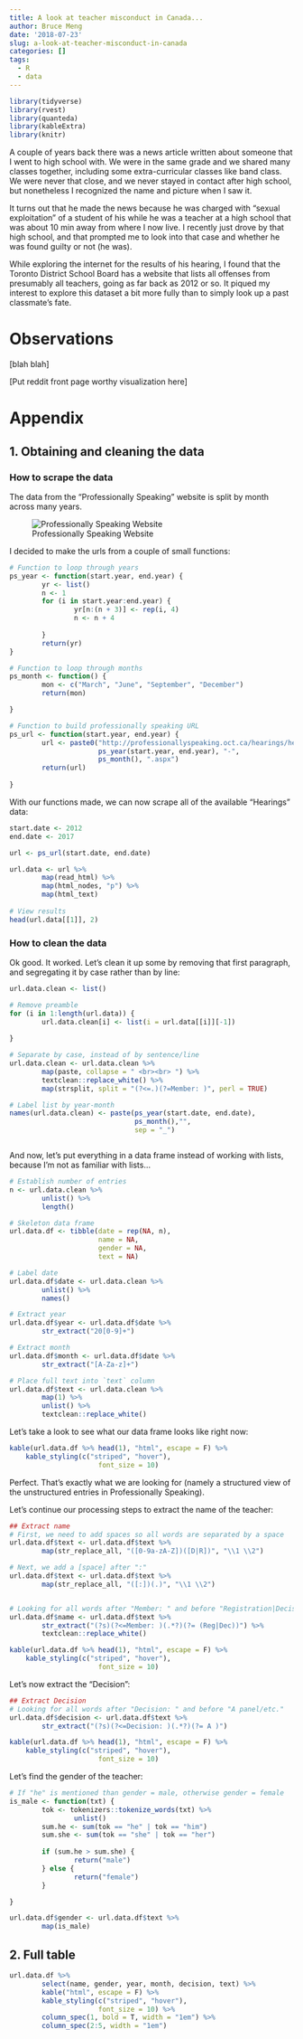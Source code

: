 ```yaml
---
title: A look at teacher misconduct in Canada...
author: Bruce Meng
date: '2018-07-23'
slug: a-look-at-teacher-misconduct-in-canada
categories: []
tags:
  - R
  - data
---
```


```r
library(tidyverse)
library(rvest)
library(quanteda)
library(kableExtra)
library(knitr)
```

A couple of years back there was a news article written about someone that I went to high school with. We were in the same grade and we shared many classes together, including some extra-curricular classes like band class. We were never that close, and we never stayed in contact after high school, but nonetheless I recognized the name and picture when I saw it.

It turns out that he made the news because he was charged with "sexual exploitation" of a student of his while he was a teacher at a high school that was about 10 min away from where I now live. I recently just drove by that high school, and that prompted me to look into that case and whether he was found guilty or not (he was).

While exploring the internet for the results of his hearing, I found that the Toronto District School Board has a website that lists all offenses from presumably all teachers, going as far back as 2012 or so. It piqued my interest to explore this dataset a bit more fully than to simply look up a past classmate's fate.

# Observations
[blah blah]


[Put reddit front page worthy visualization here]

# Appendix
## 1. Obtaining and cleaning the data

### How to scrape the data

The data from the "Professionally Speaking" website is split by month across many years. 

![Professionally Speaking Website](/img/teachers/ps.website.PNG)

I decided to make the urls from a couple of small functions:

```r
# Function to loop through years
ps_year <- function(start.year, end.year) {
        yr <- list()
        n <- 1
        for (i in start.year:end.year) {
                yr[n:(n + 3)] <- rep(i, 4)
                n <- n + 4
                
        }
        return(yr)
}

# Function to loop through months
ps_month <- function() {
        mon <- c("March", "June", "September", "December")
        return(mon)

}

# Function to build professionally speaking URL
ps_url <- function(start.year, end.year) {
        url <- paste0("http://professionallyspeaking.oct.ca/hearings/hearings-",
                      ps_year(start.year, end.year), "-",
                      ps_month(), ".aspx")
        return(url)
        
}

```

With our functions made, we can now scrape all of the available "Hearings" data:

```r
start.date <- 2012
end.date <- 2017

url <- ps_url(start.date, end.date)

url.data <- url %>%
        map(read_html) %>%
        map(html_nodes, "p") %>%
        map(html_text)
        
# View results
head(url.data[[1]], 2)

```

### How to clean the data

Ok good. It worked. Let's clean it up some by removing that first paragraph, and segregating it by case rather than by line:

```r
url.data.clean <- list()

# Remove preamble
for (i in 1:length(url.data)) {
        url.data.clean[i] <- list(i = url.data[[i]][-1])
        
}

# Separate by case, instead of by sentence/line
url.data.clean <- url.data.clean %>%
        map(paste, collapse = " <br><br> ") %>%
        textclean::replace_white() %>%
        map(strsplit, split = "(?<=.)(?=Member: )", perl = TRUE)

# Label list by year-month
names(url.data.clean) <- paste(ps_year(start.date, end.date), 
                               ps_month(),"",
                               sep = "_")



```

And now, let's put everything in a data frame instead of working with lists, because I'm not as familiar with lists...

```r
# Establish number of entries
n <- url.data.clean %>%
        unlist() %>%
        length()

# Skeleton data frame
url.data.df <- tibble(date = rep(NA, n),
                      name = NA,
                      gender = NA,
                      text = NA)

# Label date
url.data.df$date <- url.data.clean %>%
        unlist() %>%
        names()

# Extract year
url.data.df$year <- url.data.df$date %>%
        str_extract("20[0-9]+")

# Extract month
url.data.df$month <- url.data.df$date %>%
        str_extract("[A-Za-z]+")

# Place full text into `text` column
url.data.df$text <- url.data.clean %>%
        map(1) %>%
        unlist() %>%
        textclean::replace_white()

```

Let's take a look to see what our data frame looks like right now:

```r
kable(url.data.df %>% head(1), "html", escape = F) %>%
    kable_styling(c("striped", "hover"),
                      font_size = 10)

```

Perfect. That's exactly what we are looking for (namely a structured view of the unstructured entries in Professionally Speaking).

Let's continue our processing steps to extract the name of the teacher:

```r
## Extract name
# First, we need to add spaces so all words are separated by a space
url.data.df$text <- url.data.df$text %>%
        map(str_replace_all, "([0-9a-zA-Z])([D|R])", "\\1 \\2")

# Next, we add a [space] after ":"
url.data.df$text <- url.data.df$text %>%
        map(str_replace_all, "([:])(.)", "\\1 \\2")


# Looking for all words after "Member: " and before "Registration|Decision"
url.data.df$name <- url.data.df$text %>%
        str_extract("(?s)(?<=Member: )(.*?)(?= (Reg|Dec))") %>%
        textclean::replace_white()

```

```r
kable(url.data.df %>% head(1), "html", escape = F) %>%
    kable_styling(c("striped", "hover"),
                      font_size = 10)

```

Let's now extract the "Decision":

```r
## Extract Decision
# Looking for all words after "Decision: " and before "A panel/etc."
url.data.df$decision <- url.data.df$text %>%
        str_extract("(?s)(?<=Decision: )(.*?)(?= A )")

```

```r
kable(url.data.df %>% head(1), "html", escape = F) %>%
    kable_styling(c("striped", "hover"),
                      font_size = 10)

```

Let's find the gender of the teacher:

```r
# If "he" is mentioned than gender = male, otherwise gender = female
is_male <- function(txt) {
        tok <- tokenizers::tokenize_words(txt) %>%
                unlist()
        sum.he <- sum(tok == "he" | tok == "him")
        sum.she <- sum(tok == "she" | tok == "her")
        
        if (sum.he > sum.she) {
                return("male")
        } else {
                return("female")
        }

}

url.data.df$gender <- url.data.df$text %>%
        map(is_male)

```

## 2. Full table

```r
url.data.df %>%
        select(name, gender, year, month, decision, text) %>%
        kable("html", escape = F) %>%
        kable_styling(c("striped", "hover"),
                      font_size = 10) %>%
        column_spec(1, bold = T, width = "1em") %>%
        column_spec(2:5, width = "1em")
```
